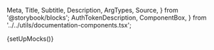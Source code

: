   Meta,
  Title,
  Subtitle,
  Description,
  ArgTypes,
  Source,
} from '@storybook/blocks';
  AuthTokenDescription,
  ComponentBox,
} from '../../utils/documentation-components.tsx';

{setUpMocks()}

<Meta
  title="Payment Facilitation/Payments/Checkout"
  Components="justifi-checkout"
  of={JustifiCheckout}
/>

<Title />

Component to render the necessary fields to enter proper payment method information and process a payment.
You will need to first create a checkout via [Checkout API](https://docs.justifi.tech/api-spec#tag/Checkouts) to get the `checkout-id` required for this component.

# Index

- [Props, events and methods](#props-events-and-methods)
- [Authorization](#authorization)
- [Security](#security)
- [Example usage](#example-usage)

# Props, events and methods

---

<ArgTypes exclude={['Theme']} />

# Authorization

<hr />

Web Component Token: These tokens are generated by your backend services using the [Web Component Tokens API](https://docs.justifi.tech/api-spec#tag/Web-Component-Tokens).
Each token can be scoped to perform a set number of actions and is active for 60 minutes.
When creating a web component token for this specific component you'll need to use the following roles:

<ul>
  <li>
    `write:checkout:checkout_id` - use the `checkout_id` you receive when you
    create a checkout via [Checkout
    API](https://docs.justifi.tech/api-spec#tag/Checkouts)
  </li>
  <li>
    `write:tokenize:account_id` - use the `account_id` you pass to the checkout
    API
  </li>
</ul>

# Security

<hr />

The api endpoint associated with this component has the following security measures in place:

1. **Rate Limiting**: POST requests to are limited to 2 requests per 10 seconds.
2. **Token-based Request Limiting**: POST requests using web component token authentication are limited to 10 attempts per token.

These measures are in place to prevent abuse and ensure the security of the payment processing system.


# Example Usage

<hr />

<ComponentBox>
  <justifi-checkout account-id="123" auth-token="123abc" checkout-id="123" />
</ComponentBox>

<Source dark language="html" code={example} />
